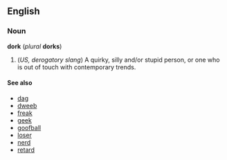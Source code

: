 ==English==
===Noun===
'''dork''' (''plural'' '''dorks''')

#(''US, derogatory slang'') A quirky, silly and/or stupid person, or one who is out of touch with contemporary trends.

====See also====<!-- some may be synonyms -->
*[[dag]]
*[[dweeb]]
*[[freak]]
*[[geek]]
*[[goofball]]
*[[loser]]
*[[nerd]]
*[[retard]]